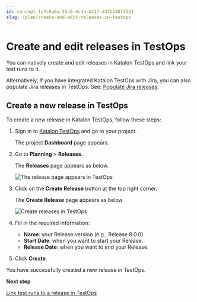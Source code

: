 ```yaml
---
id: concept-fc7c9a6a-35c6-4c4a-b237-d4fb240f1521
slug: /plan/create-and-edit-releases-in-testops
---
```


# Create and edit releases in TestOps

You can natively create and edit releases in Katalon TestOps and link your test runs to it.

Alternatively, if you have integrated Katalon TestOps with Jira, you can also populate Jira releases in TestOps. See: [Populate Jira releases](/plan/integration-for-test-planning/populate-jira-releases).

## Create a new release in TestOps

To create a new release in Katalon TestOps, follow these steps:

1.  Sign in to [Katalon TestOps](https://testops.katalon.io/login) and go to your project.

    The project **Dashboard** page appears.

2.  Go to **Planning** &gt; **Releases**.

    The **Releases** page appears as below.

    <img src="/doc_images/Documents/Plan/create-edit-release-in-TestOps/Image/KT-JULY22-Create-release-in-test-planning-testops.png" alt="The release page appears in TestOps" />

3.  Click on the **Create Release** button at the top right corner.

    The **Create Release** page appears as below.

    <img src="/doc_images/Documents/Plan/create-edit-release-in-TestOps/Image/KT-JULY22-create-release-page-appears.png" alt="Create releases in TestOps" />

4.  Fill in the required information:

    -   **Name**: your Release version \(e.g., Release 8.0.0\).
    -   **Start Date**: when you want to start your Release.
    -   **Release Date**: when you want to end your Release.
5.  Click **Create**.


You have successfully created a new release in TestOps.

**Next step**  


[Link test runs to a release in TestOps](/plan/link-test-runs-to-a-release-in-testops)